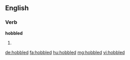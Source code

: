 ==English==

===Verb===
'''hobbled'''

# {{past of|hobble}}

[[de:hobbled]]
[[fa:hobbled]]
[[hu:hobbled]]
[[mg:hobbled]]
[[vi:hobbled]]